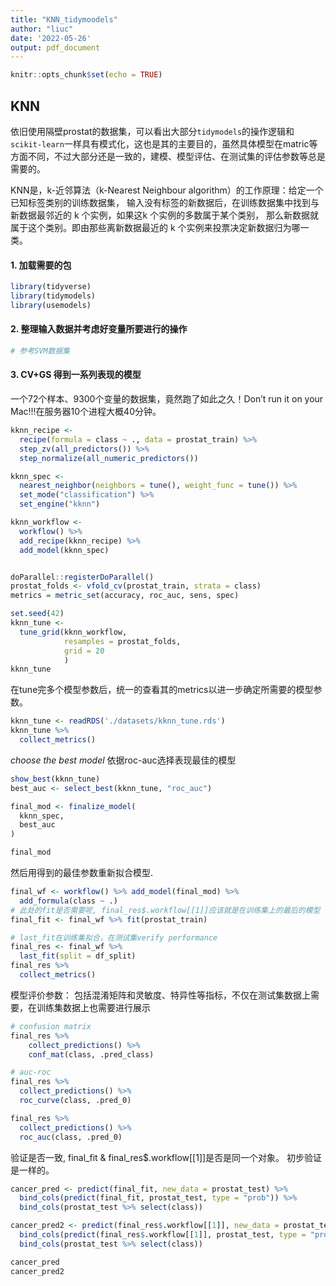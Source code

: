 ```yaml
---
title: "KNN_tidymoodels"
author: "liuc"
date: '2022-05-26'
output: pdf_document
---
```


```r
knitr::opts_chunk$set(echo = TRUE)
```

## KNN

依旧使用隔壁prostat的数据集，可以看出大部分`tidymodels`的操作逻辑和`scikit-learn`一样具有模式化，这也是其的主要目的，虽然具体模型在matric等方面不同，不过大部分还是一致的，建模、模型评估、在测试集的评估参数等总是需要的。

KNN是，k-近邻算法（k-Nearest Neighbour algorithm）的工作原理：给定一个已知标签类别的训练数据集， 输入没有标签的新数据后，在训练数据集中找到与新数据最邻近的 k 个实例，如果这k 个实例的多数属于某个类别， 那么新数据就属于这个类别。即由那些离新数据最近的 k 个实例来投票决定新数据归为哪一类。


#### 1. 加载需要的包
```r
library(tidyverse)
library(tidymodels)
library(usemodels)
```


#### 2. 整理输入数据并考虑好变量所要进行的操作

```r
# 参考SVM数据集
```



#### 3. CV+GS 得到一系列表现的模型

一个72个样本、9300个变量的数据集，竟然跑了如此之久！Don't run it on your Mac!!!在服务器10个进程大概40分钟。

```r
kknn_recipe <- 
  recipe(formula = class ~ ., data = prostat_train) %>% 
  step_zv(all_predictors()) %>% 
  step_normalize(all_numeric_predictors()) 

kknn_spec <- 
  nearest_neighbor(neighbors = tune(), weight_func = tune()) %>% 
  set_mode("classification") %>% 
  set_engine("kknn") 

kknn_workflow <- 
  workflow() %>% 
  add_recipe(kknn_recipe) %>% 
  add_model(kknn_spec) 


doParallel::registerDoParallel()
prostat_folds <- vfold_cv(prostat_train, strata = class)
metrics = metric_set(accuracy, roc_auc, sens, spec)

set.seed(42)
kknn_tune <-
  tune_grid(kknn_workflow, 
            resamples = prostat_folds, 
            grid = 20
            )
kknn_tune
```


在tune完多个模型参数后，统一的查看其的metrics以进一步确定所需要的模型参数。
```r
kknn_tune <- readRDS('./datasets/kknn_tune.rds')
kknn_tune %>% 
  collect_metrics()
```


*choose the best model*
依据roc-auc选择表现最佳的模型
```r
show_best(kknn_tune)
best_auc <- select_best(kknn_tune, "roc_auc")

final_mod <- finalize_model(
  kknn_spec,
  best_auc
)

final_mod
```
然后用得到的最佳参数重新拟合模型.
```r
final_wf <- workflow() %>% add_model(final_mod) %>% 
  add_formula(class ~ .)
# 此处的fit是否需要呢, final_res$.workflow[[1]]应该就是在训练集上的最后的模型
final_fit <- final_wf %>% fit(prostat_train)

# last_fit在训练集拟合，在测试集verify performance
final_res <- final_wf %>%
  last_fit(split = df_split)
final_res %>% 
  collect_metrics()
```


模型评价参数：
包括混淆矩阵和灵敏度、特异性等指标，不仅在测试集数据上需要，在训练集数据上也需要进行展示
```r
# confusion matrix
final_res %>%
    collect_predictions() %>%
    conf_mat(class, .pred_class)

# auc-roc
final_res %>%
  collect_predictions() %>%
  roc_curve(class, .pred_0)

final_res %>%
  collect_predictions() %>%
  roc_auc(class, .pred_0)

```
验证是否一致, final_fit & final_res$.workflow[[1]]是否是同一个对象。
初步验证是一样的。
```r
cancer_pred <- predict(final_fit, new_data = prostat_test) %>%
  bind_cols(predict(final_fit, prostat_test, type = "prob")) %>%
  bind_cols(prostat_test %>% select(class))

cancer_pred2 <- predict(final_res$.workflow[[1]], new_data = prostat_test) %>%
  bind_cols(predict(final_res$.workflow[[1]], prostat_test, type = "prob")) %>%
  bind_cols(prostat_test %>% select(class))

cancer_pred
cancer_pred2
```










